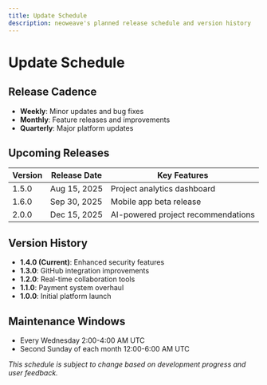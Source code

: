 ```yaml
---
title: Update Schedule
description: neoweave's planned release schedule and version history
---
```


# Update Schedule

## Release Cadence
- **Weekly**: Minor updates and bug fixes
- **Monthly**: Feature releases and improvements
- **Quarterly**: Major platform updates

## Upcoming Releases
| Version | Release Date | Key Features |
|---------|--------------|-------------|
| 1.5.0   | Aug 15, 2025 | Project analytics dashboard |
| 1.6.0   | Sep 30, 2025 | Mobile app beta release |
| 2.0.0   | Dec 15, 2025 | AI-powered project recommendations |

## Version History
- **1.4.0 (Current)**: Enhanced security features
- **1.3.0**: GitHub integration improvements
- **1.2.0**: Real-time collaboration tools
- **1.1.0**: Payment system overhaul
- **1.0.0**: Initial platform launch

## Maintenance Windows
- Every Wednesday 2:00-4:00 AM UTC
- Second Sunday of each month 12:00-6:00 AM UTC

*This schedule is subject to change based on development progress and user feedback.*